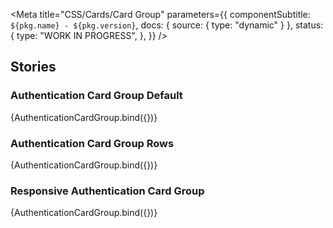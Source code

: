 
<Meta
  title="CSS/Cards/Card Group"
  parameters={{
    componentSubtitle: `${pkg.name} - ${pkg.version}`,
    docs: { source: { type: "dynamic" } },
    status: {
      type: "WORK IN PROGRESS",
    },
  }}
/>

<Description markdown={readme} />

## Stories

### Authentication Card Group Default

<Canvas>
  <Story name="Authentication Card Group" args={{ cards: ["DigiD", "eHerkenning", ""] }}>
    {AuthenticationCardGroup.bind({})}
  </Story>
</Canvas>

### Authentication Card Group Rows

<Canvas>
  <Story name="Authentication Card Group Rows" args={{ cards: ["DigiD", "eHerkenning", ""], rows: true }}>
    {AuthenticationCardGroup.bind({})}
  </Story>
</Canvas>

### Responsive Authentication Card Group

<Canvas>
  <Story
    name="Responsive Authentication Card Group"
    args={{ cards: ["DigiD", "eHerkenning", "eIDAS", ""], responsive: true }}
  >
    {AuthenticationCardGroup.bind({})}
  </Story>
</Canvas>
